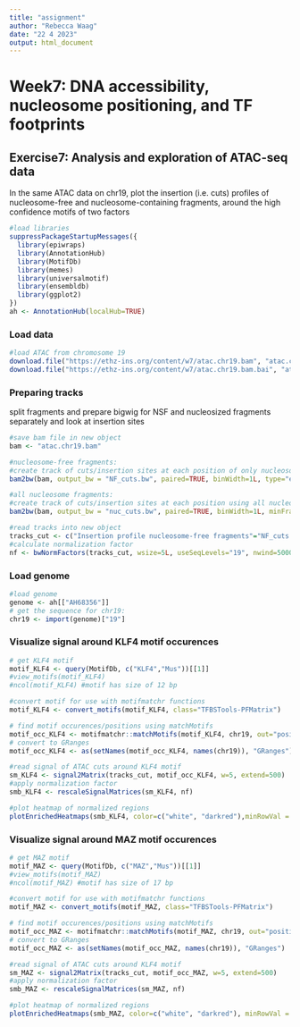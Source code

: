 ```yaml
---
title: "assignment"
author: "Rebecca Waag"
date: "22 4 2023"
output: html_document
---
```

# Week7: DNA accessibility, nucleosome positioning, and TF footprints

## Exercise7: Analysis and exploration of ATAC-seq data

In the same ATAC data on chr19, plot the insertion (i.e. cuts) profiles of nucleosome-free and nucleosome-containing fragments, around the high confidence motifs of two factors

```r
#load libraries
suppressPackageStartupMessages({
  library(epiwraps)
  library(AnnotationHub)
  library(MotifDb)
  library(memes)
  library(universalmotif)
  library(ensembldb)
  library(ggplot2)
})
ah <- AnnotationHub(localHub=TRUE)
```

### Load data

```r
#load ATAC from chromosome 19
download.file("https://ethz-ins.org/content/w7/atac.chr19.bam", "atac.chr19.bam")
download.file("https://ethz-ins.org/content/w7/atac.chr19.bam.bai", "atac.chr19.bam.bai")
```

### Preparing tracks

split fragments and prepare bigwig for NSF and nucleosized fragments separately and look at insertion sites

```r
#save bam file in new object
bam <- "atac.chr19.bam"

#nucleosome-free fragments:
#create track of cuts/insertion sites at each position of only nucleosome-free fragments
bam2bw(bam, output_bw = "NF_cuts.bw", paired=TRUE, binWidth=1L, type="ends", minFragLength=30, maxFragLength=120, shift=c(4L,-5L), forceSeqlevelsStyle = "Ensembl")

#all nucleosome fragments:
#create track of cuts/insertion sites at each position using all nucleosome fragments (I decided to use 500 as a max. fragment length)
bam2bw(bam, output_bw = "nuc_cuts.bw", paired=TRUE, binWidth=1L, minFragLength=140, maxFragLength=500, type="ends", shift=c(4L,-5L), forceSeqlevelsStyle = "Ensembl")

#read tracks into new object
tracks_cut <- c("Insertion profile nucleosome-free fragments"="NF_cuts.bw", "Insertion profile of nucleosome-containing fragments"="nuc_cuts.bw")
#calculate normalization factor
nf <- bwNormFactors(tracks_cut, wsize=5L, useSeqLevels="19", nwind=5000L)
```

### Load genome

```r
#load genome
genome <- ah[["AH68356"]]
# get the sequence for chr19:
chr19 <- import(genome)["19"]
```

### Visualize signal around KLF4 motif occurences

```r
# get KLF4 motif
motif_KLF4 <- query(MotifDb, c("KLF4","Mus"))[[1]]
#view_motifs(motif_KLF4)
#ncol(motif_KLF4) #motif has size of 12 bp

#convert motif for use with motifmatchr functions
motif_KLF4 <- convert_motifs(motif_KLF4, class="TFBSTools-PFMatrix")

# find motif occurences/positions using matchMotifs
motif_occ_KLF4 <- motifmatchr::matchMotifs(motif_KLF4, chr19, out="positions", p.cutoff=1e-5)[[1]]
# convert to GRanges
motif_occ_KLF4 <- as(setNames(motif_occ_KLF4, names(chr19)), "GRanges")

#read signal of ATAC cuts around KLF4 motif
sm_KLF4 <- signal2Matrix(tracks_cut, motif_occ_KLF4, w=5, extend=500)
#apply normalization factor
smb_KLF4 <- rescaleSignalMatrices(sm_KLF4, nf)

#plot heatmap of normalized regions
plotEnrichedHeatmaps(smb_KLF4, color=c("white", "darkred"),minRowVal = 5)
```

### Visualize signal around MAZ motif occurences

```r
# get MAZ motif
motif_MAZ <- query(MotifDb, c("MAZ","Mus"))[[1]]
#view_motifs(motif_MAZ)
#ncol(motif_MAZ) #motif has size of 17 bp

#convert motif for use with motifmatchr functions
motif_MAZ <- convert_motifs(motif_MAZ, class="TFBSTools-PFMatrix")

# find motif occurences/positions using matchMotifs
motif_occ_MAZ <- motifmatchr::matchMotifs(motif_MAZ, chr19, out="positions", p.cutoff=1e-5)[[1]]
# convert to GRanges
motif_occ_MAZ <- as(setNames(motif_occ_MAZ, names(chr19)), "GRanges")

#read signal of ATAC cuts around KLF4 motif
sm_MAZ <- signal2Matrix(tracks_cut, motif_occ_MAZ, w=5, extend=500)
#apply normalization factor
smb_MAZ <- rescaleSignalMatrices(sm_MAZ, nf)

#plot heatmap of normalized regions
plotEnrichedHeatmaps(smb_MAZ, color=c("white", "darkred"), minRowVal = 5)
```